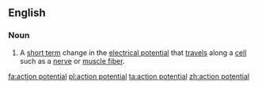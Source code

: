 ==English==

===Noun===
{{en-noun}}
{{wikipedia}}

# A [[short term]] change in the [[electrical potential]] that [[travel]]s along a [[cell]] such as a [[nerve]] or [[muscle fiber]].

[[fa:action potential]]
[[pl:action potential]]
[[ta:action potential]]
[[zh:action potential]]
